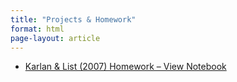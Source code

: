 ```yaml
---
title: "Projects & Homework"
format: html
page-layout: article
---
```

- [Karlan & List (2007) Homework – View Notebook](karlan-list-2007.ipynb)
